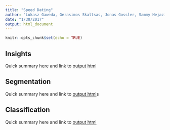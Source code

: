```yaml
---
title: "Speed Dating"
author: "Lukasz Gaweda, Gerasimos Skaltsas, Jonas Gossler, Sammy Hejazi, Mateusz Wozniak"
date: "1/30/2017"
output: html_document
---
```


```r
knitr::opts_chunk$set(echo = TRUE)
```

## Insights
Quick summary here and link to <a href="link.html">output html</a>

## Segmentation
Quick summary here and link to <a href="link.html">output html</a>s

## Classification
Quick summary here and link to <a href="link.html">output html</a>
